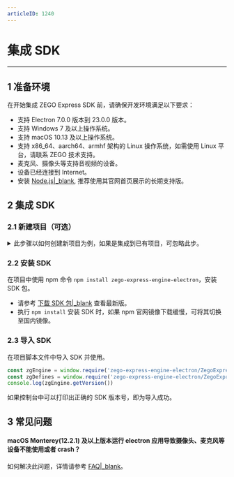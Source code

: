 ```yaml
---
articleID: 1240
---
```

# 集成 SDK

---

## 1 准备环境  

在开始集成 ZEGO Express SDK 前，请确保开发环境满足以下要求：   

- 支持 Electron 7.0.0 版本到 23.0.0 版本。
- 支持 Windows 7 及以上操作系统。
- 支持 macOS 10.13 及以上操作系统。
- 支持 x86_64、aarch64、armhf 架构的 Linux 操作系统，如需使用 Linux 平台，请联系 ZEGO 技术支持。
- 麦克风、摄像头等支持音视频的设备。
- 设备已经连接到 Internet。
- 安装 [Node.js\|_blank](https://nodejs.org/en/), 推荐使用其官网首页展示的长期支持版。  

## 2 集成 SDK  

### 2.1 新建项目（可选）

<details class="zg-primary">
    <summary>此步骤以如何创建新项目为例，如果是集成到已有项目，可忽略此步。</summary>  

请参考 [Electron 文档 - 快速启动指南\|_blank](https://github.com/electron/electron-quick-start) 创建一个 Electron 项目。
</details> 

### 2.2 安装 SDK  

在项目中使用 npm 命令 `npm install zego-express-engine-electron`，安装 SDK 包。   

<div class = 'mk-hint'>

- 请参考 [下载 SDK 包\|_blank](!DownloadSDK/DownloadSDK) 查看最新版。
- 执行 `npm install` 安装 SDK 时，如果 npm 官网镜像下载缓慢，可将其切换至国内镜像。
</div>   

 
### 2.3 导入 SDK

在项目脚本文件中导入 SDK 并使用。  

```js
const zgEngine = window.require('zego-express-engine-electron/ZegoExpressEngine');
const zgDefines = window.require('zego-express-engine-electron/ZegoExpressDefines');
console.log(zgEngine.getVersion())
```
如果控制台中可以打印出正确的 SDK 版本号，即为导入成功。


## 3 常见问题

#### macOS Monterey(12.2.1) 及以上版本运行 electron 应用导致摄像头、麦克风等设备不能使用或者 crash？    
如何解决此问题，详情请参考 [FAQ\|_blank](http://doc-zh.zego.im/faq/macOS_Monterey_v12.2.1_access_solution?product=ExpressVideo&platform=electron)。
